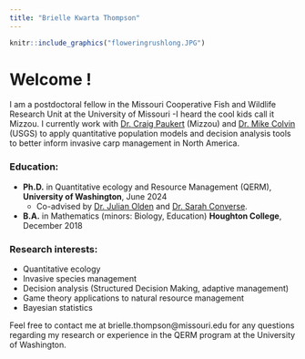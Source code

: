 ```yaml
---
title: "Brielle Kwarta Thompson"
---
```


```r
knitr::include_graphics("floweringrushlong.JPG")
```

# Welcome !

I am a postdoctoral fellow in the Missouri Cooperative Fish and Wildlife Research Unit at the University of Missouri -I heard the cool kids call it Mizzou. I currently work with [Dr. Craig Paukert](http://www.riverstudies.com/) (Mizzou) and [Dr. Mike Colvin](https://www.usgs.gov/staff-profiles/mike-colvin) (USGS) to apply quantitative population models and decision analysis tools to better inform invasive carp management in North America.

### Education:
* **Ph.D.** in Quantitative ecology and Resource Management (QERM), **University of Washington**, June 2024
  + Co-advised by [Dr. Julian Olden](http://depts.washington.edu/oldenlab/) and [Dr. Sarah Converse](http://depts.washington.edu/qcons/).
* **B.A.** in Mathematics (minors: Biology, Education) **Houghton College**, December 2018

### Research interests:
* Quantitative ecology
* Invasive species management
* Decision analysis (Structured Decision Making, adaptive management)
* Game theory applications to natural resource management
* Bayesian statistics

Feel free to contact me at brielle.thompson@missouri.edu for any questions regarding my research or experience in the QERM program at the University of Washington.